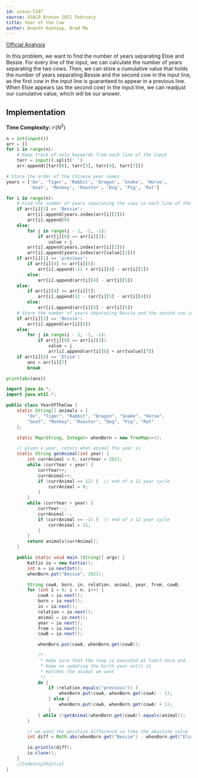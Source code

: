 ---
id: usaco-1107
source: USACO Bronze 2021 February
title: Year of the Cow
author: Ananth Kashyap, Brad Ma
---

[Official Analysis](http://www.usaco.org/current/data/sol_prob1_bronze_feb21.html)

In this problem, we want to find the number of years separating Elsie and Bessie. For every line of the input, we can calculate the number of years separating the two cows. Then, we can store a cumulative value that holds the number of years separating Bessie and the second cow in the input line, as the first cow in the input line is guaranteed to appear in a previous line. When Elsie appears (as the second cow) in the input line, we can readjust our cumulative value, which will be our answer.

## Implementation

**Time Complexity:** $\mathcal{O}(N^2)$

<LanguageSection>

<PySection>

```python
n = int(input())
arr = []
for i in range(n):
	# Keep track of only keywords from each line of the input
	tarr = input().split(' ')
	arr.append([tarr[0], tarr[3], tarr[4], tarr[7]])

# Store the order of the Chinese year names
years = ['Ox', 'Tiger', 'Rabbit', 'Dragon', 'Snake', 'Horse',
		 'Goat', 'Monkey', 'Rooster', 'Dog', 'Pig', 'Rat']

for i in range(n):
	# Find the number of years separating the cows in each line of the input
	if arr[i][3] == 'Bessie':
		arr[i].append(years.index(arr[i][2]))
		arr[i].append(0)
	else:
		for j in range(i - 1, -1, -1):
			if arr[j][0] == arr[i][3]:
				value = j
		arr[i].append(years.index(arr[i][2]))
		arr[i].append(years.index(arr[value][2]))
	if arr[i][1] == 'previous':
		if arr[i][4] >= arr[i][5]:
			arr[i].append(-12 + arr[i][4] - arr[i][5])
		else:
			arr[i].append(arr[i][4] - arr[i][5])
	else:
		if arr[i][4] <= arr[i][5]:
			arr[i].append(12 - (arr[i][5] - arr[i][4]))
		else:
			arr[i].append(arr[i][4] - arr[i][5])
	# Store the number of years separating Bessie and the second cow in the line
	if arr[i][3] == 'Bessie':
		arr[i].append(arr[i][6])
	else:
		for j in range(i - 1, -1, -1):
			if arr[j][0] == arr[i][3]:
				value = j
				arr[i].append(arr[i][6] + arr[value][7])
	if arr[i][0] == 'Elsie':
		ans = arr[i][7]
		break

print(abs(ans))
```

</PySection>
	
<JavaSection>
	
```java
import java.io.*;
import java.util.*;

public class YearOfTheCow {
	static String[] animals = {
		"Ox", "Tiger", "Rabbit", "Dragon", "Snake", "Horse",
		"Goat", "Monkey", "Rooster", "Dog", "Pig", "Rat"
	};

	static Map<String, Integer> whenBorn = new TreeMap<>();

	// given a year, return what animal the year is
	static String getAnimal(int year) {
		int currAnimal = 0, currYear = 2021;
		while (currYear < year) {
			currYear++;
			currAnimal++;
			if (currAnimal == 12) {  // end of a 12 year cycle
				currAnimal = 0;
			}
		}
		while (currYear > year) {
			currYear--;
			currAnimal--;
			if (currAnimal == -1) {  // end of a 12 year cycle
				currAnimal = 11;
			}
		}
		return animals[currAnimal];
	}

	public static void main (String[] args) {
		Kattio io = new Kattio();
		int n = io.nextInt();
		whenBorn.put("Bessie", 2021);

		String cowA, born, in, relation, animal, year, from, cowB;
		for (int i = 0; i < n; i++) {
			cowA = io.next();
			born = io.next();
			in = io.next();
			relation = io.next();
			animal = io.next();
			year = io.next();
			from = io.next();
			cowB = io.next();

			whenBorn.put(cowA, whenBorn.get(cowB));

			/*
			 * make sure that the loop is executed at least once and
			 * keep on updating the birth year until it
			 * matches the animal we want
			 */
			do {
				if (relation.equals("previous")) {
					whenBorn.put(cowA, whenBorn.get(cowA) - 1);
				} else {
					whenBorn.put(cowA, whenBorn.get(cowA) + 1);
				}
			} while (!getAnimal(whenBorn.get(cowA)).equals(animal));
		}

		// we want the positive difference so take the absolute value
		int diff = Math.abs(whenBorn.get("Bessie") - whenBorn.get("Elsie"));

		io.println(diff);
		io.close();
	}
	//CodeSnip{Kattio}
}
```
	
</JavaSection>

</LanguageSection>
